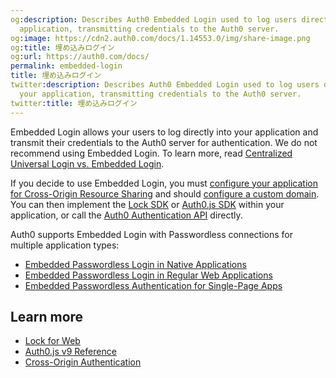 ```yaml
---
og:description: Describes Auth0 Embedded Login used to log users directly into your
  application, transmitting credentials to the Auth0 server.
og:image: https://cdn2.auth0.com/docs/1.14553.0/img/share-image.png
og:title: 埋め込みログイン
og:url: https://auth0.com/docs/
permalink: embedded-login
title: 埋め込みログイン
twitter:description: Describes Auth0 Embedded Login used to log users directly into
  your application, transmitting credentials to the Auth0 server.
twitter:title: 埋め込みログイン
---
```


Embedded Login allows your users to log directly into your application and transmit their credentials to the Auth0 server for authentication. We do not recommend using Embedded Login. To learn more, read [Centralized Universal Login vs. Embedded Login](/docs/authenticate/login/universal-vs-embedded-login).

If you decide to use Embedded Login, you must [configure your application for Cross-Origin Resource Sharing](/docs/get-started/applications/set-up-cors) and should [configure a custom domain](/docs/customize/custom-domains). You can then implement the [Lock SDK](/docs/libraries/lock) or [Auth0.js SDK](/docs/libraries/auth0js) within your application, or call the [Auth0 Authentication API](https://auth0.com/docs/api/authentication) directly.

Auth0 supports Embedded Login with <Tooltip tip="Passwordless: Form of authentication that does not rely on a password as the first factor." cta="View Glossary" href="/docs/glossary?term=Passwordless">Passwordless</Tooltip> connections for multiple application types:

* [Embedded Passwordless Login in Native Applications](/docs/authenticate/passwordless/implement-login/embedded-login/native)
* [Embedded Passwordless Login in Regular Web Applications](/docs/authenticate/passwordless/implement-login/embedded-login/webapps)
* [Embedded Passwordless Authentication for Single-Page Apps](/docs/authenticate/passwordless/implement-login/embedded-login/spa)

## Learn more

* [Lock for Web](/docs/libraries/lock)
* [Auth0.js v9 Reference](/docs/libraries/auth0js)
* [Cross-Origin Authentication](/docs/authenticate/login/cross-origin-authentication)